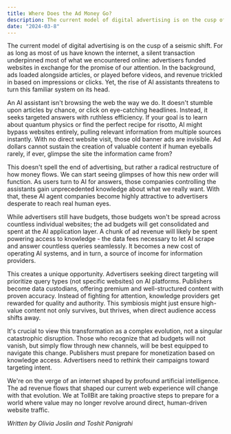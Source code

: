 ```yaml
---
title: Where Does the Ad Money Go?
description: The current model of digital advertising is on the cusp of a seismic shift.
date: "2024-03-8"
---
```


The current model of digital advertising is on the cusp of a seismic shift. For as long as most of us have known the internet, a silent transaction underpinned most of what we encountered online: advertisers funded websites in exchange for the promise of our attention. In the background, ads loaded alongside articles, or played before videos, and revenue trickled in based on impressions or clicks. Yet, the rise of AI assistants threatens to turn this familiar system on its head.

An AI assistant isn't browsing the web the way we do. It doesn't stumble upon articles by chance, or click on eye-catching headlines. Instead, it seeks targeted answers with ruthless efficiency. If your goal is to learn about quantum physics or find the perfect recipe for risotto, AI might bypass websites entirely, pulling relevant information from multiple sources instantly. With no direct website visit, those old banner ads are invisible. Ad dollars cannot sustain the creation of valuable content if human eyeballs rarely, if ever, glimpse the site the information came from?

This doesn't spell the end of advertising, but rather a radical restructure of how money flows. We can start seeing glimpses of how this new order will function. As users turn to AI for answers, those companies controlling the assistants gain unprecedented knowledge about what we really want. With that, these AI agent companies become highly attractive to advertisers desperate to reach real human eyes.

While advertisers still have budgets, those budgets won't be spread across countless individual websites; the ad budgets will get consolidated and spent at the AI application layer. A chunk of ad revenue will likely be spent powering access to knowledge - the data fees necessary to let AI scrape and answer countless queries seamlessly. It becomes a new cost of operating AI systems, and in turn, a source of income for information providers.

This creates a unique opportunity. Advertisers seeking direct targeting will prioritize query types (not specific websites) on AI platforms. Publishers become data custodians, offering premium and well-structured content with proven accuracy.  Instead of fighting for attention, knowledge providers get rewarded for quality and authority. This symbiosis might just ensure high-value content not only survives, but thrives, when direct audience access shifts away.

It's crucial to view this transformation as a complex evolution, not a singular catastrophic disruption. Those who recognize that ad budgets will not vanish, but simply flow through new channels, will be best equipped to navigate this change. Publishers must prepare for monetization based on knowledge access. Advertisers need to rethink their campaigns toward targeting intent.

We're on the verge of an internet shaped by profound artificial intelligence. The ad revenue flows that shaped our current web experience will change with that evolution. We at TollBit are taking proactive steps to prepare for a world where value may no longer revolve around direct, human-driven website traffic.

*Written by Olivia Joslin and Toshit Panigrahi*
